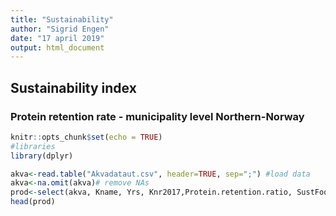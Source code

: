 ```yaml
---
title: "Sustainability"
author: "Sigrid Engen"
date: "17 april 2019"
output: html_document
---
```


## Sustainability index
### Protein retention rate - municipality level Northern-Norway

```r
knitr::opts_chunk$set(echo = TRUE)
#libraries
library(dplyr)
```

```r
akva<-read.table("Akvadataut.csv", header=TRUE, sep=";") #load data
akva<-na.omit(akva)# remove NAs
prod<-select(akva, Kname, Yrs, Knr2017,Protein.retention.ratio, SustFoodProd)#subset variables  
head(prod)
```

